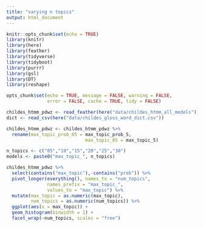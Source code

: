 ```yaml
---
title: "varying n topics"
output: html_document
---
```


```r
knitr::opts_chunk$set(echo = TRUE)
library(knitr)
library(here)
library(feather)
library(tidyverse)
library(tidyboot)
library(purrr)
library(gsl)
library(DT)
library(reshape)

opts_chunk$set(echo = TRUE, message = FALSE, warning = FALSE, 
               error = FALSE, cache = TRUE, tidy = FALSE)
```

```r
childes_htmm_pdwz <- read_feather(here("data/childes_htmm_all_models"))
dict <- read_csv(here("data/childes_gloss_word_dict.csv"))
```

```r
childes_htmm_pdwz <- childes_htmm_pdwz %>% 
  rename(max_topic_prob_05 = max_topic_prob_5,
                             max_topic_05 = max_topic_5)

n_topics <- c("05","10","15","20","25","30")
models <- paste0("max_topic_", n_topics)

childes_htmm_pdwz %>%
  select(contains("max_topic"),-contains("prob")) %>%
  pivot_longer(everything(), names_to = "num_topics", 
               names_prefix = "max_topic_", 
               values_to = "max_topic") %>%
  mutate(max_topic = as.numeric(max_topic),
         num_topics = as.numeric(num_topics)) %>%
  ggplot(aes(x = max_topic)) +
  geom_histogram(binwidth = 1) +
  facet_wrap(~num_topics, scales = "free")



```